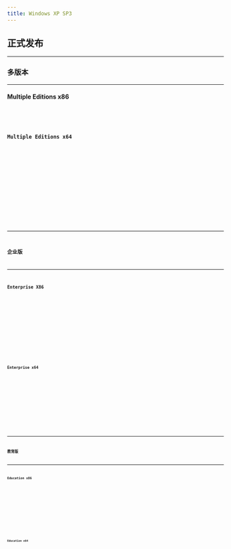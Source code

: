 ```yaml
---
title: Windows XP SP3
---
```



## 正式发布

---

### 多版本

---

#### Multiple Editions x86
<Badge text="IPFS" variant="note" /> <Badge text="32位" variant="success" /> <Badge text="零售" variant="tip" /> <Badge text="中文" variant="caution" /> <Badge text="2015-07-29" variant="danger" />
<Card title="IPFS 下载与详情">
    <CardGrid>
        <LinkCard title="快速下载" href="https://ipfs.winx.run/bafybeibmyvjzbpyzwjypjej3pibje7kysuqc5z2omhifklkiz362biuwzu?filename=cn_windows_10_multiple_editions_x86_dvd_6846431.iso#quick" />
        <LinkCard title="高级下载" href="https://ipfs.winx.run/bafybeibmyvjzbpyzwjypjej3pibje7kysuqc5z2omhifklkiz362biuwzu?filename=cn_windows_10_multiple_editions_x86_dvd_6846431.iso" variant="secondary" />
    </CardGrid>
    <Code code={cn_windows_10_multiple_editions_x86_dvd_6846431} title="校验信息" wrap={true} />
</Card>

#### Multiple Editions x64
<Badge text="IPFS" variant="note" /> <Badge text="64位" variant="success" /> <Badge text="零售" variant="tip" /> <Badge text="中文" variant="caution" /> <Badge text="2015-07-29" variant="danger" />
<Card title="IPFS 下载与详情">
    <CardGrid>
        <LinkCard title="快速下载" href="https://ipfs.winx.run/bafybeihjdy6sc5pryp6vmvcpzozwnjavknlzi6qqwqxe5qpzdi4fbfvdwq?filename=cn_windows_10_multiple_editions_x64_dvd_6848463.iso#quick" />
        <LinkCard title="高级下载" href="https://ipfs.winx.run/bafybeihjdy6sc5pryp6vmvcpzozwnjavknlzi6qqwqxe5qpzdi4fbfvdwq?filename=cn_windows_10_multiple_editions_x64_dvd_6848463.iso" variant="secondary" />
    </CardGrid>
    <Code code={cn_windows_10_multiple_editions_x64_dvd_6848463} title="校验信息" wrap={true} />
</Card>

---

### 企业版

---

#### Enterprise X86
<Badge text="IPFS" variant="note" /> <Badge text="32位" variant="success" /> <Badge text="批量授权" variant="tip" /> <Badge text="中文" variant="caution" /> <Badge text="2015-07-29" variant="danger" />
<Card title="IPFS 下载与详情">
    <CardGrid>
        <LinkCard title="快速下载" href="https://ipfs.winx.run/bafybeif6ij6jckgrx7xksojvmxti7zpsykk2rhjeddsaxzspmkizwqunty?filename=cn_windows_10_enterprise_x86_dvd_6846962.iso#quick" />
        <LinkCard title="高级下载" href="https://ipfs.winx.run/bafybeif6ij6jckgrx7xksojvmxti7zpsykk2rhjeddsaxzspmkizwqunty?filename=cn_windows_10_enterprise_x86_dvd_6846962.iso" variant="secondary" />
    </CardGrid>
    <Code code={cn_windows_10_enterprise_x86_dvd_6846962} title="校验信息" wrap={true} />
</Card>

#### Enterprise x64
<Badge text="IPFS" variant="note" /> <Badge text="64位" variant="success" /> <Badge text="批量授权" variant="tip" /> <Badge text="中文" variant="caution" /> <Badge text="2015-07-29" variant="danger" />
<Card title="IPFS 下载与详情">
    <CardGrid>
        <LinkCard title="快速下载" href="https://ipfs.winx.run/bafybeidgdgzcht4uckpwyd6bavewlbguuxteounylpuuadydz6ltokok5m?filename=cn_windows_10_enterprise_x64_dvd_6846957.iso#quick" />
        <LinkCard title="高级下载" href="https://ipfs.winx.run/bafybeidgdgzcht4uckpwyd6bavewlbguuxteounylpuuadydz6ltokok5m?filename=cn_windows_10_enterprise_x64_dvd_6846957.iso" variant="secondary" />
    </CardGrid>
    <Code code={cn_windows_10_enterprise_x64_dvd_6846957} title="校验信息" wrap={true} />
</Card>

---

### 教育版

---

#### Education x86
<Badge text="IPFS" variant="note" /> <Badge text="32位" variant="success" /> <Badge text="批量授权" variant="tip" /> <Badge text="中文" variant="caution" /> <Badge text="2015-07-29" variant="danger" />
<Card title="IPFS 下载与详情">
    <CardGrid>
        <LinkCard title="快速下载" href="https://ipfs.winx.run/bafybeibagprfyh5a35zpjfb5wv3lljpqnaef6oxwugcjqs2wztcbgif7wi?filename=cn_windows_10_education_x86_dvd_6847858.iso#quick" />
        <LinkCard title="高级下载" href="https://ipfs.winx.run/bafybeibagprfyh5a35zpjfb5wv3lljpqnaef6oxwugcjqs2wztcbgif7wi?filename=cn_windows_10_education_x86_dvd_6847858.iso" variant="secondary" />
    </CardGrid>
    <Code code={cn_windows_10_education_x86_dvd_6847858} title="校验信息" wrap={true} />
</Card>

#### Education x64
<Badge text="IPFS" variant="note" /> <Badge text="64位" variant="success" /> <Badge text="批量授权" variant="tip" /> <Badge text="中文" variant="caution" /> <Badge text="2015-07-29" variant="danger" />
<Card title="IPFS 下载与详情">
    <CardGrid>
        <LinkCard title="快速下载" href="https://ipfs.winx.run/bafybeifxyrjh2obg44iclii3crodiwtfhks3w26qwqy6ml27cd7mr4oh5a?filename=cn_windows_10_education_x64_dvd_6847843.iso#quick" />
        <LinkCard title="高级下载" href="https://ipfs.winx.run/bafybeifxyrjh2obg44iclii3crodiwtfhks3w26qwqy6ml27cd7mr4oh5a?filename=cn_windows_10_education_x64_dvd_6847843.iso" variant="secondary" />
    </CardGrid>
    <Code code={cn_windows_10_education_x64_dvd_6847843} title="校验信息" wrap={true} />
</Card>